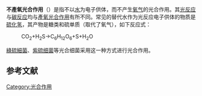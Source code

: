 '''不產氧光合作用'''（{{lang-en|Anoxygenic photosynthesis}}）是指不以[[水|水]]为电子供体，而不产生[[氧气|氧气]]的光合作用。其[[光反应|光反应]]与[[碳反应|碳反应]]均与[[光合作用|產氧光合作用]]有所不同。常见的替代水作为光反应电子供体的物质是[[硫化氢|硫化氢]]，其产物是糖类和硫单质（取代了氧气），如下反应式：
: CO<sub>2</sub>+H<sub>2</sub>S→C<sub>6</sub>H<sub>12</sub>O<sub>6</sub>+S+H<sub>2</sub>O
[[綠硫細菌|綠硫細菌]]、[[紫硫细菌|紫硫细菌]]等光合细菌采用这一种方式进行光合作用。

==参考文献==
{{reflist}}
{{代谢}}
[[Category:光合作用|Category:光合作用]]